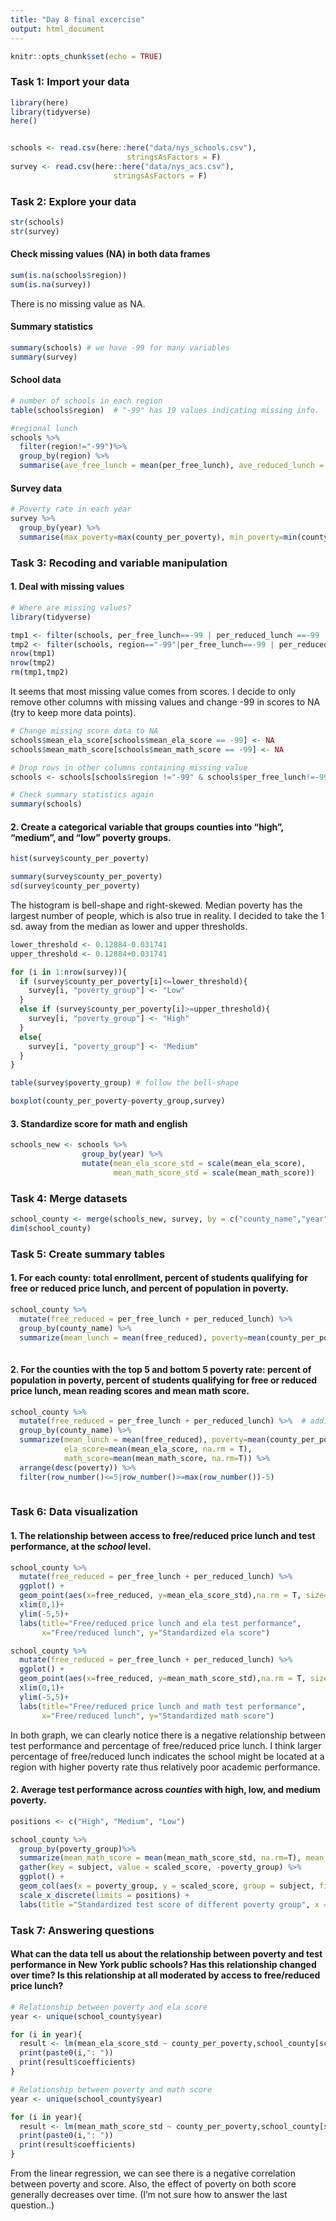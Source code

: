 ```yaml
---
title: "Day 8 final excercise"
output: html_document
---
```


```r
knitr::opts_chunk$set(echo = TRUE)
```


### Task 1: Import your data 
```r
library(here)
library(tidyverse)
here()


schools <- read.csv(here::here("data/nys_schools.csv"), 
                          stringsAsFactors = F)
survey <- read.csv(here::here("data/nys_acs.csv"), 
                       stringsAsFactors = F)
```


### Task 2: Explore your data
```r
str(schools)
str(survey)
```

#### Check missing values (NA) in both data frames
```r
sum(is.na(schools$region))
sum(is.na(survey))  
```

There is no missing value as NA.

#### Summary statistics
```r
summary(schools) # we have -99 for many variables
summary(survey)
```

#### School data 
```r
# number of schools in each region
table(schools$region)  # "-99" has 19 values indicating missing info.

#regional lunch
schools %>%
  filter(region!="-99")%>%
  group_by(region) %>%
  summarise(ave_free_lunch = mean(per_free_lunch), ave_reduced_lunch = mean(per_reduced_lunch))
```

#### Survey data
```r
# Poverty rate in each year
survey %>%
  group_by(year) %>%
  summarise(max_poverty=max(county_per_poverty), min_poverty=min(county_per_poverty), ave_poverty=mean(county_per_poverty))
```


### Task 3: Recoding and variable manipulation
#### 1. Deal with missing values
```r
# Where are missing values?
library(tidyverse)

tmp1 <- filter(schools, per_free_lunch==-99 | per_reduced_lunch ==-99 | per_lep==-99| mean_ela_score==-99| mean_math_score==-99)
tmp2 <- filter(schools, region=="-99"|per_free_lunch==-99 | per_reduced_lunch ==-99 | per_lep==-99)
nrow(tmp1)
nrow(tmp2)
rm(tmp1,tmp2)
```


It seems that most missing value comes from scores. I decide to only remove other columns with missing values and change -99 in scores to NA (try to keep more data points).


```r
# Change missing score data to NA
schools$mean_ela_score[schools$mean_ela_score == -99] <- NA
schools$mean_math_score[schools$mean_math_score == -99] <- NA

# Drop rows in other columns containing missing value
schools <- schools[schools$region !="-99" & schools$per_free_lunch!=-99 & schools$per_reduced_lunch !=-99 & schools$per_lep !=-99,]

# Check summary statistics again
summary(schools)
```

#### 2. Create a categorical variable that groups counties into "high", "medium", and "low" poverty groups.
```r
hist(survey$county_per_poverty) 
```

```r
summary(survey$county_per_poverty)
sd(survey$county_per_poverty)
```


The histogram is bell-shape and right-skewed. Median poverty has the largest number of people, which is also true in reality. I decided to take the 1 sd. away from the median as lower and upper thresholds.  


```r
lower_threshold <- 0.12884-0.031741
upper_threshold <- 0.12884+0.031741

for (i in 1:nrow(survey)){
  if (survey$county_per_poverty[i]<=lower_threshold){
    survey[i, "poverty_group"] <- "Low"
  }
  else if (survey$county_per_poverty[i]>=upper_threshold){
    survey[i, "poverty_group"] <- "High"
  }
  else{
    survey[i, "poverty_group"] <- "Medium"
  }
}

table(survey$poverty_group) # follow the bell-shape

boxplot(county_per_poverty~poverty_group,survey)
```

#### 3. Standardize score for math and english
```r
schools_new <- schools %>%
                group_by(year) %>%
                mutate(mean_ela_score_std = scale(mean_ela_score),
                       mean_math_score_std = scale(mean_math_score))
```


### Task 4: Merge datasets
```r
school_county <- merge(schools_new, survey, by = c("county_name","year"), all = F)
dim(school_county)
```


### Task 5: Create summary tables
#### 1. For each county: total enrollment, percent of students qualifying for free or reduced price lunch, and percent of population in poverty.
```r
school_county %>%
  mutate(free_reduced = per_free_lunch + per_reduced_lunch) %>%
  group_by(county_name) %>%
  summarize(mean_lunch = mean(free_reduced), poverty=mean(county_per_poverty))
  
```

#### 2. For the counties with the top 5 and bottom 5 poverty rate: percent of population in poverty, percent of students qualifying for free or reduced price lunch, mean reading scores and mean math score.
```r
school_county %>%
  mutate(free_reduced = per_free_lunch + per_reduced_lunch) %>%  # addition to get total
  group_by(county_name) %>%
  summarize(mean_lunch = mean(free_reduced), poverty=mean(county_per_poverty),
            ela_score=mean(mean_ela_score, na.rm = T), 
            math_score=mean(mean_math_score, na.rm=T)) %>%
  arrange(desc(poverty)) %>%
  filter(row_number()<=5|row_number()>=max(row_number())-5)
  
```

### Task 6: Data visualization
#### 1. The relationship between access to free/reduced price lunch and test performance, at the *school* level.
```r
school_county %>% 
  mutate(free_reduced = per_free_lunch + per_reduced_lunch) %>%
  ggplot() + 
  geom_point(aes(x=free_reduced, y=mean_ela_score_std),na.rm = T, size=0.5) +
  xlim(0,1)+
  ylim(-5,5)+
  labs(title="Free/reduced price lunch and ela test performance", 
       x="Free/reduced lunch", y="Standardized ela score")

school_county %>% 
  mutate(free_reduced = per_free_lunch + per_reduced_lunch) %>%
  ggplot() + 
  geom_point(aes(x=free_reduced, y=mean_math_score_std),na.rm = T, size=0.5) +
  xlim(0,1)+
  ylim(-5,5)+
  labs(title="Free/reduced price lunch and math test performance", 
       x="Free/reduced lunch", y="Standardized math score")
```


In both graph, we can clearly notice there is a negative relationship between test performance and percentage of free/reduced price lunch. I think larger percentage of free/reduced lunch indicates the school might be located at a region with higher poverty rate thus relatively poor academic performance. 


#### 2. Average test performance across *counties* with high, low, and medium poverty.
```r
positions <- c("High", "Medium", "Low")

school_county %>%
  group_by(poverty_group)%>%
  summarize(mean_math_score = mean(mean_math_score_std, na.rm=T), mean_ela_score = mean(mean_ela_score_std, na.rm=T))%>%
  gather(key = subject, value = scaled_score, -poverty_group) %>%
  ggplot() + 
  geom_col(aes(x = poverty_group, y = scaled_score, group = subject, fill = subject), position = "dodge") + 
  scale_x_discrete(limits = positions) +
  labs(title ="Standardized test score of different poverty group", x = "Poverty group", y = "Standardized score")
```


### Task 7: Answering questions
#### What can the data tell us about the relationship between poverty and test performance in New York public schools? Has this relationship changed over time? Is this relationship at all moderated by access to free/reduced price lunch?
```r
# Relationship between poverty and ela score
year <- unique(school_county$year)

for (i in year){
  result <- lm(mean_ela_score_std ~ county_per_poverty,school_county[school_county$year == i,])
  print(paste0(i,": "))
  print(result$coefficients)
} 
```

```r
# Relationship between poverty and math score
year <- unique(school_county$year)

for (i in year){
  result <- lm(mean_math_score_std ~ county_per_poverty,school_county[school_county$year == i,])
  print(paste0(i,": "))
  print(result$coefficients)
} 
```

From the linear regression, we can see there is a negative correlation between poverty and score. Also, the effect of poverty on both score generally decreases over time.
(I'm not sure how to answer the last question..)
